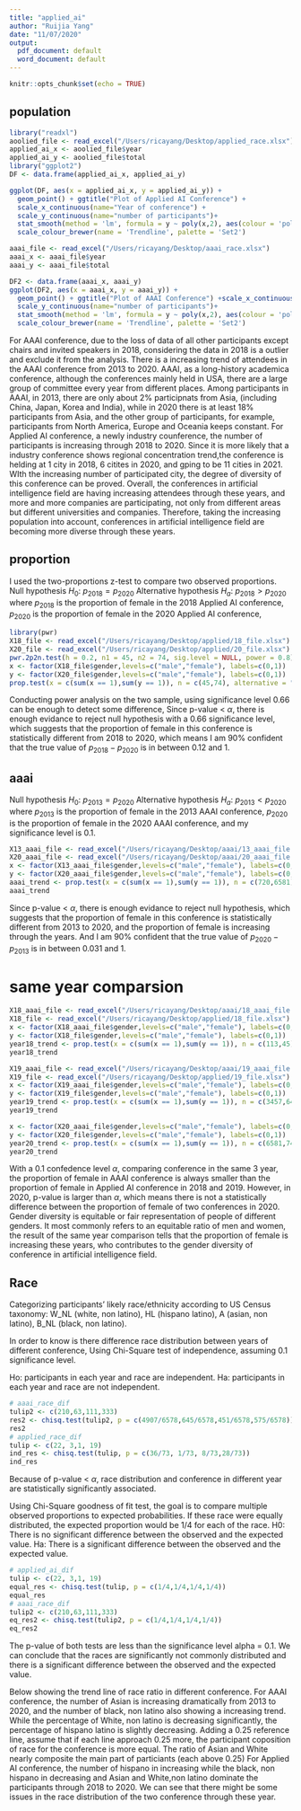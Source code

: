 ```yaml
---
title: "applied_ai"
author: "Ruijia Yang"
date: "11/07/2020"
output:
  pdf_document: default
  word_document: default
---
```


```r
knitr::opts_chunk$set(echo = TRUE)
```
## population
```r
library("readxl")
aoolied_file <- read_excel("/Users/ricayang/Desktop/applied_race.xlsx")
applied_ai_x <- aoolied_file$year
applied_ai_y <- aoolied_file$total
library("ggplot2")
DF <- data.frame(applied_ai_x, applied_ai_y)

ggplot(DF, aes(x = applied_ai_x, y = applied_ai_y)) +
  geom_point() + ggtitle("Plot of Applied AI Conference") +
  scale_x_continuous(name="Year of conference") +
  scale_y_continuous(name="number of participants")+
  stat_smooth(method = 'lm', formula = y ~ poly(x,2), aes(colour = 'polynomial'), se= FALSE)  + theme_bw() +
  scale_colour_brewer(name = 'Trendline', palette = 'Set2')

aaai_file <- read_excel("/Users/ricayang/Desktop/aaai_race.xlsx")
aaai_x <- aaai_file$year
aaai_y <- aaai_file$total

DF2 <- data.frame(aaai_x, aaai_y)
ggplot(DF2, aes(x = aaai_x, y = aaai_y)) +
  geom_point() + ggtitle("Plot of AAAI Conference") +scale_x_continuous(name="Year of conference") +
  scale_y_continuous(name="number of participants")+
  stat_smooth(method = 'lm', formula = y ~ poly(x,2), aes(colour = 'polynomial'), se= FALSE)  + theme_bw() +
  scale_colour_brewer(name = 'Trendline', palette = 'Set2')
```
For AAAI conference, due to the loss of data of all other participants except chairs and invited speakers in 2018, considering the data in 2018 is a outlier and exclude it from the analysis. There is a increasing trend of attendees in the AAAI conference from 2013 to 2020. AAAI, as a long-history academica conference, although the conferences mainly held in USA, there are a large group of committee every year from different places. Among participants in AAAI, in 2013, there are only about 2% participnats from Asia, (including China, Japan, Korea and India), while in 2020 there is at least 18% participants from Asia, and the other group of participants, for example, participants from North America, Europe and Oceania keeps constant.
For Applied AI conference, a newly industry counference, the number of participants is increasing through 2018 to 2020. Since it is more likely that a industry conference shows regional concentration trend,the conference is helding at 1 city in 2018, 6 citites in 2020, and gping to be 11 cities in 2021. WIth the increasing number of participated city, the degree of diversity of this conference can be proved.
Overall, the conferences in artificial intelligence field are having increasing attendees through these years, and more and more companies are participating, not only from different areas but different universities and companies. Therefore, taking the increasing population into account, conferences in artificial intelligence field are becoming more diverse through these years.

 
## proportion
I used the two-proportions z-test to compare two observed proportions. 
Null hypothesis $H_0$: $p_{2018} = p_{2020}$
Alternative hypothesis $H_a$: $p_{2018} > p_{2020}$
where $p_{2018}$ is the proportion of female in the 2018 Applied AI conference,\newline
$p_{2020}$ is the proportion of female in the 2020 Applied AI conference,\newline
```r
library(pwr)
X18_file <- read_excel("/Users/ricayang/Desktop/applied/18_file.xlsx")
X20_file <- read_excel("/Users/ricayang/Desktop/applied/20_file.xlsx")
pwr.2p2n.test(h = 0.2, n1 = 45, n2 = 74, sig.level = NULL, power = 0.8)
x <- factor(X18_file$gender,levels=c("male","female"), labels=c(0,1))
y <- factor(X20_file$gender,levels=c("male","female"), labels=c(0,1))
prop.test(x = c(sum(x == 1),sum(y == 1)), n = c(45,74), alternative = "greater",conf.level = 0.34)
```
Conducting power analysis on the two sample, using significance level 0.66 can be enough to detect some difference, Since p-value < $\alpha$, there is enough evidance to reject null hypothesis with a 0.66 significance level, which suggests that the proportion of female in this conference is statistically different from 2018 to 2020, which means I am 90% confident that the true value of $p_{2018} - p_{2020}$ is in between 0.12 and 1.

## aaai
Null hypothesis $H_0$: $p_{2013} = p_{2020}$
Alternative hypothesis $H_a$: $p_{2013} < p_{2020}$
where $p_{2013}$ is the proportion of female in the 2013 AAAI conference,\newline
$p_{2020}$ is the proportion of female in the 2020 AAAI conference,\newline
and my significance level is 0.1.
```r
X13_aaai_file <- read_excel("/Users/ricayang/Desktop/aaai/13_aaai_file.xlsx")
X20_aaai_file <- read_excel("/Users/ricayang/Desktop/aaai/20_aaai_file.xlsx")
x <- factor(X13_aaai_file$gender,levels=c("male","female"), labels=c(0,1))
y <- factor(X20_aaai_file$gender,levels=c("male","female"), labels=c(0,1))
aaai_trend <- prop.test(x = c(sum(x == 1),sum(y == 1)), n = c(720,6581), alternative = "less",conf.level = 0.9)
aaai_trend
```
Since p-value < $\alpha$, there is enough evidance to reject null hypothesis, which suggests that the proportion of female in this conference is statistically different from 2013 to 2020, and the proportion of female is increasing through the years. And I am 90% confident that the true value of $p_{2020} - p_{2013}$ is in between 0.031 and 1. 

# same year comparsion 
```r
X18_aaai_file <- read_excel("/Users/ricayang/Desktop/aaai/18_aaai_file.xlsx")
X18_file <- read_excel("/Users/ricayang/Desktop/applied/18_file.xlsx")
x <- factor(X18_aaai_file$gender,levels=c("male","female"), labels=c(0,1))
y <- factor(X18_file$gender,levels=c("male","female"), labels=c(0,1))
year18_trend <- prop.test(x = c(sum(x == 1),sum(y == 1)), n = c(113,45), alternative = "less",conf.level = 0.9)
year18_trend
```
```r
X19_aaai_file <- read_excel("/Users/ricayang/Desktop/aaai/19_aaai_file.xlsx")
X19_file <- read_excel("/Users/ricayang/Desktop/applied/19_file.xlsx")
x <- factor(X19_aaai_file$gender,levels=c("male","female"), labels=c(0,1))
y <- factor(X19_file$gender,levels=c("male","female"), labels=c(0,1))
year19_trend <- prop.test(x = c(sum(x == 1),sum(y == 1)), n = c(3457,64), alternative = "less", conf.level = 0.9)
year19_trend
```

```r
x <- factor(X20_aaai_file$gender,levels=c("male","female"), labels=c(0,1))
y <- factor(X20_file$gender,levels=c("male","female"), labels=c(0,1))
year20_trend <- prop.test(x = c(sum(x == 1),sum(y == 1)), n = c(6581,74), alternative = "less", conf.level = 0.9)
year20_trend

```
With a 0.1 confedence level $\alpha$, comparing conference in the same 3 year, the proportion of female in AAAI conference is always smaller than the proportion of female in Applied AI conference in 2018 and 2019. However, in 2020, p-value is larger than $\alpha$, which means there is not a statistically difference between the proportion of female of two conferences in 2020.
Gender diversity is equitable or fair representation of people of different genders. It most commonly refers to an equitable ratio of men and women, the result of the same year comparison tells that the proportion of female is increasing these years, who contributes to the gender diversity of conference in artificial intelligence field.


## Race
Categorizing participants' likely race/ethnicity according to US Census taxonomy: W_NL (white, non latino), HL (hispano latino), A (asian, non latino), B_NL (black, non latino).

In order to know is there difference race distribution between years of different conference,
Using Chi-Square test of independence, assuming 0.1 significance level.

Ho: participants in each year and race are independent.
Ha: participants in each year and race are not independent.
```r
# aaai_race_dif
tulip2 <- c(210,63,111,333)
res2 <- chisq.test(tulip2, p = c(4907/6578,645/6578,451/6578,575/6578))
res2
# applied_race_dif
tulip <- c(22, 3,1, 19)
ind_res <- chisq.test(tulip, p = c(36/73, 1/73, 8/73,28/73))
ind_res
```
Because of p-value < $\alpha$, race distribution and conference in different year are statistically significantly associated.

Using Chi-Square goodness of fit test, the goal is to compare multiple observed proportions to expected probabilities.
If these race were equally distributed, the expected proportion would be 1/4 for each of the race.\newline
H0: There is no significant difference between the observed and the expected value.
Ha: There is a significant difference between the observed and the expected value.
```r
# applied_ai_dif
tulip <- c(22, 3,1, 19)
equal_res <- chisq.test(tulip, p = c(1/4,1/4,1/4,1/4))
equal_res
# aaai_race_dif
tulip2 <- c(210,63,111,333)
eq_res2 <- chisq.test(tulip2, p = c(1/4,1/4,1/4,1/4))
eq_res2
```
The p-value of both tests are less than the significance level alpha = 0.1. We can conclude that the races are significantly not commonly distributed and there is a significant difference between the observed and the expected value.

Below showing the trend line of race ratio in different conference.
For AAAI conference, the number of Asian is increasing dramatically from 2013 to 2020, and the number of black, non latino also showing a increasing trend. While the percentage of White, non latino is decreasing significantly, the percentage of hispano latino is slightly decreasing. Adding a 0.25 reference line, assume that if each line approach 0.25 more, the participant coposition of race for the conference is more equal. The ratio of Asian and White nearly  composite the main part of particiants (each above 0.25) 
For Applied AI conference, the number of hispano in increasing while the black, non hispano in decreasing and Asian and White,non latino dominate the participants through 2018 to 2020.
We can see that there might be some issues in the race distribution of the two conference through these year.















